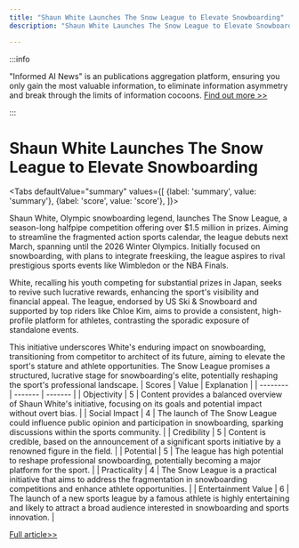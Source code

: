 ```yaml
---
title: "Shaun White Launches The Snow League to Elevate Snowboarding"
description: "Shaun White Launches The Snow League to Elevate Snowboarding"

---
```



:::info

"Informed AI News" is an publications aggregation platform, ensuring you only gain the most valuable information, to eliminate information asymmetry and break through the limits of information cocoons.  [Find out more >>](/)

:::

# Shaun White Launches The Snow League to Elevate Snowboarding


<Tabs
	defaultValue="summary"
	values={[
	{label: 'summary', value: 'summary'},
	{label: 'score', value: 'score'},
]}>
<TabItem value="summary">


Shaun White, Olympic snowboarding legend, launches The Snow League, a season-long halfpipe competition offering over $1.5 million in prizes. Aiming to streamline the fragmented action sports calendar, the league debuts next March, spanning until the 2026 Winter Olympics. Initially focused on snowboarding, with plans to integrate freeskiing, the league aspires to rival prestigious sports events like Wimbledon or the NBA Finals.

White, recalling his youth competing for substantial prizes in Japan, seeks to revive such lucrative rewards, enhancing the sport's visibility and financial appeal. The league, endorsed by US Ski & Snowboard and supported by top riders like Chloe Kim, aims to provide a consistent, high-profile platform for athletes, contrasting the sporadic exposure of standalone events.

This initiative underscores White's enduring impact on snowboarding, transitioning from competitor to architect of its future, aiming to elevate the sport's stature and athlete opportunities. The Snow League promises a structured, lucrative stage for snowboarding's elite, potentially reshaping the sport's professional landscape.
</TabItem>
<TabItem value="score">
	| Scores     | Value   | Explanation |
	| -------- | ------- | ------- |
	| Objectivity  | 5    | Content provides a balanced overview of Shaun White's initiative, focusing on its goals and potential impact without overt bias.    |
	| Social Impact | 4     | The launch of The Snow League could influence public opinion and participation in snowboarding, sparking discussions within the sports community.    |
	| Credibility    | 5    | Content is credible, based on the announcement of a significant sports initiative by a renowned figure in the field.    |
	| Potential    | 5    | The league has high potential to reshape professional snowboarding, potentially becoming a major platform for the sport.    |
	| Practicality    | 4    | The Snow League is a practical initiative that aims to address the fragmentation in snowboarding competitions and enhance athlete opportunities.    |
	| Entertainment Value    | 6    | The launch of a new sports league by a famous athlete is highly entertaining and likely to attract a broad audience interested in snowboarding and sports innovation.    |
</TabItem>
</Tabs>

[Full article>>](https://apnews.com/article/shaun-white-snowboard-halfpipe-5e6814df09bd204f2fd11f642479fe14)
